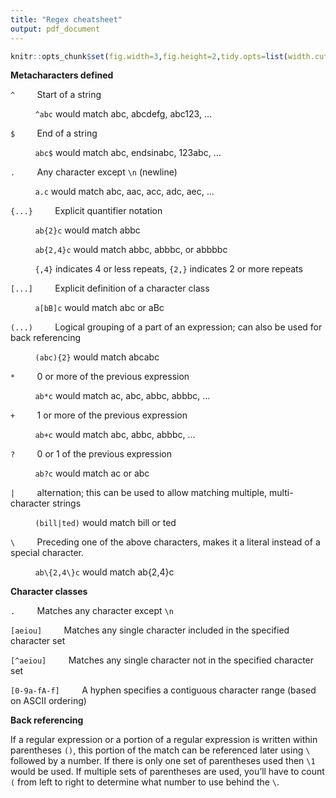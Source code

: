 ```yaml
---
title: "Regex cheatsheet"
output: pdf_document
---
```

```r
knitr::opts_chunk$set(fig.width=3,fig.height=2,tidy.opts=list(width.cutoff=60),tidy=TRUE)
```

\pagenumbering{gobble}

**Metacharacters defined**

`^` &nbsp; &nbsp; &nbsp; &nbsp; Start of a string

&nbsp; &nbsp; &nbsp; &nbsp; &nbsp; `^abc` would match abc, abcdefg, abc123, ...

`$` &nbsp; &nbsp; &nbsp; &nbsp; End of a string

&nbsp; &nbsp; &nbsp; &nbsp; &nbsp; `abc$` would match abc, endsinabc, 123abc, ...

`.` &nbsp; &nbsp; &nbsp; &nbsp; Any character except `\n` (newline)

&nbsp; &nbsp; &nbsp; &nbsp; &nbsp; `a.c` would match abc, aac, acc, adc, aec, ...

`{...}` &nbsp; &nbsp; &nbsp; &nbsp; Explicit quantifier notation

&nbsp; &nbsp; &nbsp; &nbsp; &nbsp; `ab{2}c` would match abbc

&nbsp; &nbsp; &nbsp; &nbsp; &nbsp; `ab{2,4}c` would match abbc, abbbc, or abbbbc

&nbsp; &nbsp; &nbsp; &nbsp; &nbsp; `{,4}` indicates 4 or less repeats, `{2,}` indicates 2 or more repeats

`[...]` &nbsp; &nbsp; &nbsp; &nbsp; Explicit definition of a character class

&nbsp; &nbsp; &nbsp; &nbsp; &nbsp; `a[bB]c` would match abc or aBc

`(...)` &nbsp; &nbsp; &nbsp; &nbsp; Logical grouping of a part of an expression; can also be used for back referencing

&nbsp; &nbsp; &nbsp; &nbsp; &nbsp; `(abc){2}` would match abcabc

`*` &nbsp; &nbsp; &nbsp; &nbsp; 0 or more of the previous expression

&nbsp; &nbsp; &nbsp; &nbsp; &nbsp; `ab*c` would match ac, abc, abbc, abbbc, ...

`+` &nbsp; &nbsp; &nbsp; &nbsp; 1 or more of the previous expression

&nbsp; &nbsp; &nbsp; &nbsp; &nbsp; `ab+c` would match abc, abbc, abbbc, ...

`?` &nbsp; &nbsp; &nbsp; &nbsp; 0 or 1 of the previous expression

&nbsp; &nbsp; &nbsp; &nbsp; &nbsp; `ab?c` would match ac or abc

`|` &nbsp; &nbsp; &nbsp; &nbsp; alternation; this can be used to allow matching multiple, multi-character strings

&nbsp; &nbsp; &nbsp; &nbsp; &nbsp; `(bill|ted)` would match bill or ted

`\` &nbsp; &nbsp; &nbsp; &nbsp; Preceding one of the above characters, makes it a literal instead of a special character.

&nbsp; &nbsp; &nbsp; &nbsp; &nbsp; `ab\{2,4\}c` would match ab{2,4}c

**Character classes**

`.` &nbsp; &nbsp; &nbsp; &nbsp; Matches any character except `\n`

`[aeiou]` &nbsp; &nbsp; &nbsp; &nbsp; Matches any single character included in the specified character set

`[^aeiou]` &nbsp; &nbsp; &nbsp; &nbsp; Matches any single character not in the specified character set

`[0-9a-fA-f]` &nbsp; &nbsp; &nbsp; &nbsp; A hyphen specifies a contiguous character range (based on ASCII ordering)

**Back referencing**

If a regular expression or a portion of a regular expression is written within parentheses `()`, this portion of the match can be referenced later using `\` followed by a number. If there is only one set of parentheses used then `\1` would be used. If multiple sets of parentheses are used, you'll have to count `(` from left to right to determine what number to use behind the `\`.